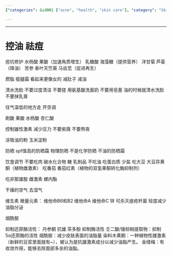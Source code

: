 ```yaml
---
{"categories": &id001 ["acne", "health", "skin care"], "category": "Skin Products and Diet", "date": "2023-12-22 23:52:59", "description": "This article discusses the importance of diet and skincare products in reducing oil production and preventing acne. It also highlights the role of stress management, temperature control, sun protection, and specific ingredients like fruit acids, honey, aloe vera, cinnamate, henna, and goldthread in maintaining healthy skin.", "tags": *id001, "title": "控油 祛痘"}

---
```


------

# 控油 祛痘

痘坑修护
水杨酸 果酸（加速角质增生）
乳糖酸 海藻糖（提供营养）
洋甘菊 芦荟（降油）
苦参 香叶天竺葵 马齿苋（促进再生）

燃脂 瘦腿霜 看起来更像女的 减肚子 减油

清水洗脸 不要过度清洁 不要搓 用氨基酸洗面奶 不要用皂基 油的时候就清水洗脸 不要抹乳膏

往气温低的地方走 开空调

刷酸 果酸 水杨酸 杏仁酸

控制雄性激素 减少压力 不要紫薇 不要熬夜

涂吸油的粉 玉米淀粉

防晒 spf值高的防晒霜 物理防晒 不是化学防晒 不油的防晒霜

饮食调节
不要吃肉 碳水化合物 糖 乳制品 不吃油 吃蛋白质 少盐
吃大豆 大豆异黄酮（植物雌激素）
吃番茄 番茄红素（植物的双氢睾酮转化酶抑制剂）

吃非那雄胺 雌激素 螺内酯

干燥的空气 去湿气

维生素 微量元素：
维他命B6和B2
维他命A
维他命C
锌 可杀灭痤疮杆菌 轻度减少油脂分泌

烟酰胺

抑制还原酶活性：
丹参酮 抗雄
茶多酚 抑制酶活性
壬二酸/锯棕榈提取物：抑制5α还原酶的活性
烟酰胺：减少皮肤表面的油脂量
染料木黄酮：一种植物性雌激素（新鲜的豆浆里面就有~），被认为是抗雄激素成分以减少油脂产生。
金缕梅：有收敛作用，能够去除面部多余的油脂。

